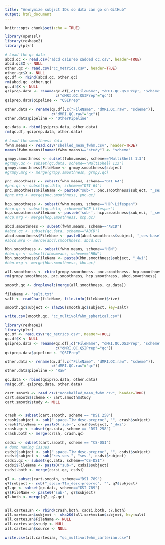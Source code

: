 ```yaml
---
title: "Anonymize subject IDs so data can go on GitHub"
output: html_document
---
```


```r
knitr::opts_chunk$set(echo = TRUE)
```

```r
library(openssl)
library(reshape2)
library(plyr)

# Load the qc data
abcd.qc <- read.csv("abcd_qsiprep_padded_qc.csv", header=TRUE)
abcd.qc$X <- NULL
other.qc <- read.csv("qc_metrics.csv", header=TRUE)
other.qc$X <- NULL
qc.df <- rbind(abcd.qc, other.qc)
rm(abcd.qc, other.qc)
qc.df$X <- NULL
qsiprep.data <- rename(qc.df[,c("FileName", "dMRI.QC.QSIPrep", "scheme")],
                       c("dMRI.QC.QSIPrep"="qc"))
qsiprep.data$pipeline <- "QSIPrep"

other.data <- rename(qc.df[,c("FileName", "dMRI.QC.raw", "scheme")],
                     c("dMRI.QC.raw"="qc"))
other.data$pipeline <- "OtherPipeline"

qc.data <- rbind(qsiprep.data, other.data)
rm(qc.df, qsiprep.data, other.data)

# Load the smoothness data
fwhm.means <- read.csv("shelled_mean_fwhm.csv", header=TRUE)
names(fwhm.means)[names(fwhm.means)=="study"] <- "scheme"

grmpy.smoothness <- subset(fwhm.means, scheme=="MultiShell 113")
#grmpy.qc <- subset(qc.data, scheme=="MultiShell 113")
grmpy.smoothness$FileName <- grmpy.smoothness$subject
#grmpy.mrg <- merge(grmpy.smoothness, grmpy.qc)

pnc.smoothness <- subset(fwhm.means, scheme=="DTI 64")
#pnc.qc <- subset(qc.data, scheme=="DTI 64")
pnc.smoothness$FileName <- paste0("sub-", pnc.smoothness$subject, "_ses-PNC1")
#pnc.mrg <- merge(pnc.smoothness, pnc.qc)

hcp.smoothness <- subset(fwhm.means, scheme=="HCP-Lifespan")
#hcp.qc <- subset(qc.data, scheme=="HCP-Lifespan")
hcp.smoothness$FileName <- paste0("sub-", hcp.smoothness$subject, "_ses-1_dwi")
#hcp.mrg <- merge(hcp.smoothness, hcp.qc)

abcd.smoothness <- subset(fwhm.means, scheme=="ABCD")
#abcd.qc <- subset(qc.data, scheme=="ABCD")
abcd.smoothness$FileName <- paste0(abcd.smoothness$subject, "_ses-baselineYear1Arm1_dwi")
#abcd.mrg <- merge(abcd.smoothness, abcd.qc)

hbn.smoothness <- subset(fwhm.means, scheme=="HBN")
#hbn.qc <- subset(fwhm.means, scheme=="HBN")
hbn.smoothness$FileName <- paste0(hbn.smoothness$subject, "_dwi")
#hbn.mrg <- merge(hbn.smoothness, hbn.qc)

all.smoothness <- rbind(grmpy.smoothness, pnc.smoothness, hcp.smoothness, abcd.smoothness, hbn.smoothness)
rm(grmpy.smoothness, pnc.smoothness, hcp.smoothness, abcd.smoothness)

smooth.qc <- droplevels(merge(all.smoothness, qc.data))

fileName <- 'salt.txt'
salt <- readChar(fileName, file.info(fileName)$size)

smooth.qc$subject <- sha256(smooth.qc$subject, key=salt)

write.csv(smooth.qc, "qc_multivolfwhm_spherical.csv")


```

```r
library(reshape2)
library(plyr)
qc.df <- read.csv("qc_metrics.csv", header=TRUE)
qc.df$X <- NULL
qsiprep.data <- rename(qc.df[,c("FileName", "dMRI.QC.QSIPrep", "scheme")],
                       c("dMRI.QC.QSIPrep"="qc"))
qsiprep.data$pipeline <- "QSIPrep"

other.data <- rename(qc.df[,c("FileName", "dMRI.QC.raw", "scheme")],
                     c("dMRI.QC.raw"="qc"))
other.data$pipeline <- "Raw"

qc.data <- rbind(qsiprep.data, other.data)
rm(qc.df, qsiprep.data, other.data)

cart.smooth <- read.csv("nonshelled_mean_fwhm.csv", header=TRUE)
cart.smooth$scheme <- cart.smooth$study
cart.smooth$study <- NULL


crash <- subset(cart.smooth, scheme == "DSI 258")
crash$subject <- sub("_space-T1w_desc-preproc", "", crash$subject)
crash$FileName <- paste0('sub-', crash$subject, '_dwi')
crash.qc <- subset(qc.data, scheme == "DSI 258")
crash.both <- merge(crash, crash.qc)

csdsi <- subset(cart.smooth, scheme == "CS-DSI")
# dumb naming issues
csdsi$subject <- sub("_space-T1w_desc-preproc", "", csdsi$subject)
csdsi$subject <- sub("ses-ses-", "ses-", csdsi$subject)
csdsi.qc <- subset(qc.data, scheme=="CS-DSI")
csdsi$FileName <- paste0("sub-", csdsi$subject)
csdsi.both <- merge(csdsi.qc, csdsi)

q7 <- subset(cart.smooth, scheme=="DSI 789")
q7$subject <- sub("_space-T1w_desc-preproc", "", q7$subject)
q7.qc <- subset(qc.data, scheme=="DSI 789")
q7$FileName <- paste0("sub-", q7$subject)
q7.both <- merge(q7, q7.qc)


all.cartesian <- rbind(crash.both, csdsi.both, q7.both)
all.cartesian$subject <- sha256(all.cartesian$subject, key=salt)
all.cartesian$FileName <- NULL
all.cartesian$study <- NULL
all.cartesian$source <- NULL

write.csv(all.cartesian, "qc_multivolfwhm_cartesian.csv")



```

